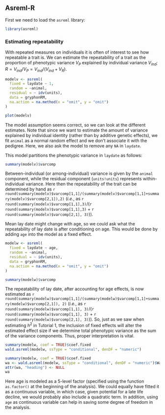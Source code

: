 ## Asreml-R


First we need to load the `asreml` library:
```r
library(asreml)
```


### Estimating repeatability

With repeated measures on individuals it is often of interest to see how repeatable a trait is. 
We can estimate the repeatability of a trait as the proportion of phenotypic variance $V_P$ explained by individual variance $V_{ind}$; $R = V_{ind}/V_P = V_{ind}/(V_{ind}+V_R)$.

```r
modelv <- asreml(
  fixed = laydate ~ 1,
  random = ~animal,
  residual = ~ idv(units),
  data = gryphonRM,
  na.action = na.method(x = "omit", y = "omit")
)

plot(modelv)
```
The model assumption seems correct, so we can look at the different estimates.
Note that since we want to estimate the amount of variance explained by individual identity (rather than by additive genetic effects), we fit `animal` as a normal random effect and we don't associate it with the pedigree.
Here, we also ask the model to remove any `NA` in `laydate`.

This model partitions the phenotypic variance in `laydate` as follows:
```r
summary(modelv)$varcomp
```

Between-individual (or among-individual) variance is given by the `animal` component, while the residual component (`units!units`) represents within-individual variance. Here then the repeatability of the trait can be determined by hand as `r round(summary(modelv)$varcomp[1,1]/(summary(modelv)$varcomp[1,1]+summary(modelv)$varcomp[2,1]),2)` (_i.e._, as `r round(summary(modelv)$varcomp[1,1],3)`/(`r round(summary(modelv)$varcomp[1,1],3)` + `r round(summary(modelv)$varcomp[2,1], 3)`)).

Mean lay date might change with age, so we could ask what the repeatability of lay date is after conditioning on age. This would be done by adding `age` into the model as a fixed effect.
```r
modelw <- asreml(
  fixed = laydate ~ age,
  random = ~animal,
  residual = ~ idv(units),
  data = gryphonRM,
  na.action = na.method(x = "omit", y = "omit")
)

summary(modelw)$varcomp
```

The repeatability of lay date, after accounting for age effects, is now estimated as `r round(summary(modelw)$varcomp[1,1]/(summary(modelw)$varcomp[1,1]+summary(modelw)$varcomp[2,1]), 2)` (_i.e._, as `r round(summary(modelw)$varcomp[1,1], 3)`/(`r round(summary(modelw)$varcomp[1,1], 3)` + `r round(summary(modelw)$varcomp[2,1], 3)`)). 
So, just as we saw when estimating $h^2$ in Tutorial 1, the inclusion of fixed effects will alter the estimated effect size <!-- effect size or just the variance estimate --> if we determine total phenotypic variance as the sum of the variance components. Thus, proper interpretation is vital.

```r
summary(modelw, coef = TRUE)$coef.fixed
wald.asreml(modelw, ssType = "conditional", denDF = "numeric")
```

```r
summary(modelw, coef = TRUE)$coef.fixed
wa <- wald.asreml(modelw, ssType = "conditional", denDF = "numeric")$Wald
attr(wa, "heading") <- NULL
wa
```

Here age is modeled as a 5-level factor (specified using the function `as.factor()` at the beginning of the analysis). We could equally have fitted it as a continuous variable, in which case, given potential for a late life decline, we would probably also include a quadratic term.
In addition, using `age` as continuous variable can help in saving some degree of freedom in the analysis.


<!-- C1 I dont know why the quadratic fixed effect dont work, need to remember how to do this 
```r
gryphonRM$age_c <- as.numeric(gryphonRM$age)

modelw2 <- asreml(
  fixed = laydate ~ age_c+ I(age_c^2),
  random = ~animal,
  residual = ~ idv(units),
  data = gryphonRM,
  na.action = na.method(x = "omit", y = "omit")
)

summary(modelw2)$varcomp
summary(modelw2, coef = TRUE)$coef.fixed
wald.asreml(modelw2, ssType = "conditional", denDF = "numeric")

```


### Partitioning additive and permanent environment effects

Generally we expect that the repeatability will set the upper limit for heritability since among individual variation can be decomposed in the additive genetic variation and non additive genetic variation. In other word, the additive genetic variation is a subcomponent of the difference between individuals. 
Non-additive contributions to fixed among-individual differences are normally referred to as _permanent environment effects_. If a trait has repeated measures then it is necessary to model permanent environment effects in an animal model to prevent upward bias in $V_A$.

To illustrate it, we first fit the animal model:
```r
gryphonped <- read.csv("data/gryphonped.csv")
gryphonped$id <- as.factor(gryphonped$id)
gryphonped$father <- as.factor(gryphonped$father)
gryphonped$mother <- as.factor(gryphonped$mother)

ainv <- ainverse(gryphonped)

modelx <- asreml(
  fixed = laydate ~ age,
  random = ~ vm(animal, ainv),
  residual = ~ idv(units),
  data = gryphonRM,
  na.action = na.method(x = "omit", y = "omit")
)
```

Variance components are almost unchanged if we compare the previous model:
```r
summary(modelx)$varcomp
summary(modelw)$varcomp
```

This suggests that most of the among-individual variance is – rightly or wrongly – being partitioned as $V_A$ here. To instead to obtain an unbiased estimate of $V_A$, we need to partition for both additive genetic _and_ non-genetic sources of individual variation. We do it by fitting `animal` twice, once with a pedigree, and once without a pedigree (using `ide()`).
Here, the command `ide` allow to create a second effect using a similar variable.

```r
modely <- asreml(
  fixed = laydate ~ age,
  random = ~ vm(animal, ainv) + ide(animal),
  residual = ~ idv(units),
  data = gryphonRM,
  na.action = na.method(x = "omit", y = "omit")
)
summary(modely)$varcomp
```

The estimate of $V_A$ is now much lower since the additive and permanent environment effects are being properly separated. We can estimate $h^2$ and the repeatability from this model:
```r
vpredict(modely, h2 ~ V1 / (V1 + V2 + V3))
vpredict(modely, repeatability ~ (V1 + V2) / (V1 + V2 + V3))
```

### Adding additional effects and testing significance

Models of repeated measures can be extended to include other fixed or random effects. For example try including year of measurement (`year`) and birth year (`byear`) as random effects.
```r
modelz <- asreml(
  fixed = laydate ~ age,
  random = ~ vm(animal, ainv) + ide(animal) +
    year + byear,
  residual = ~ idv(units),
  data = gryphonRM,
  na.action = na.method(x = "omit", y = "omit")
)
summary(modelz)$varcomp
```

This model will return additional variance components corresponding to variation in lay dates between years of measurement and between birth cohorts of females. $V_{byear}$ is very low and `B` appeared which tell us that the model had fixed the variance as a boundary. If you compare this model to a reduced model with byear excluded the log-likelihood remains unchanged.

```r
modelz_2 <- asreml(
  fixed = laydate ~ age,
  random = ~ vm(animal, ainv) + ide(animal) +
    year,
  residual = ~ idv(units),
  data = gryphonRM,
  na.action = na.method(x = "omit", y = "omit")
)
summary(modelz_2)$varcomp

modelz$loglik
modelz_2$loglik
1 - pchisq(2 * (modelz_2$loglik - modelz$loglik), 1)

```

`year` effects could alternatively be included as fixed effects (try it!). This will reduce $V_R$ and increase the estimates of heritability and repeatability, which must now be interpreted as proportions of phenotypic variance after conditioning on both age and year of measurement effects.


```r
modelz_3 <- asreml(
  fixed = laydate ~ age+byear,
  random = ~ vm(animal, ainv) + ide(animal) +
    year,
  residual = ~ idv(units),
  data = gryphonRM,
  na.action = na.method(x = "omit", y = "omit")
)
summary(modelz_3)$varcomp
```

```r
summary(modelw, coef = TRUE)$coef.fixed
wald.asreml(modelz_3, ssType = "conditional", denDF = "numeric")
```

```r
summary(modelw, coef = TRUE)$coef.fixed
wa <- wald.asreml(modelz_3, ssType = "conditional", denDF = "numeric")$Wald
attr(wa, "heading") <- NULL
wa
```

<!-- C2  What to do more , may be extrac BLUP also !-->